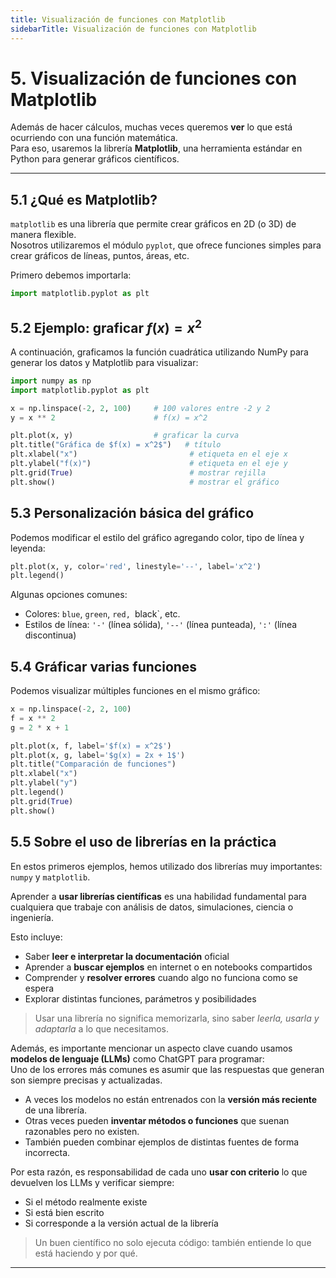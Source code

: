 ```yaml
---
title: Visualización de funciones con Matplotlib
sidebarTitle: Visualización de funciones con Matplotlib
---
```




<link rel="stylesheet" href="https://cdn.jsdelivr.net/npm/katex/dist/katex.css" />

# 5. Visualización de funciones con Matplotlib

Además de hacer cálculos, muchas veces queremos **ver** lo que está ocurriendo con una función matemática.  
Para eso, usaremos la librería **Matplotlib**, una herramienta estándar en Python para generar gráficos científicos.

---

## 5.1 ¿Qué es Matplotlib?

`matplotlib` es una librería que permite crear gráficos en 2D (o 3D) de manera flexible.  
Nosotros utilizaremos el módulo `pyplot`, que ofrece funciones simples para crear gráficos de líneas, puntos, áreas, etc.

Primero debemos importarla:

```python
import matplotlib.pyplot as plt
```

## 5.2 Ejemplo: graficar $f(x) = x^2$

A continuación, graficamos la función cuadrática utilizando NumPy para generar los datos y Matplotlib para visualizar:

```python
import numpy as np
import matplotlib.pyplot as plt

x = np.linspace(-2, 2, 100)     # 100 valores entre -2 y 2
y = x ** 2                      # f(x) = x^2

plt.plot(x, y)                  # graficar la curva
plt.title("Gráfica de $f(x) = x^2$")   # título
plt.xlabel("x")                         # etiqueta en el eje x
plt.ylabel("f(x)")                      # etiqueta en el eje y
plt.grid(True)                          # mostrar rejilla
plt.show()                              # mostrar el gráfico
```

## 5.3 Personalización básica del gráfico

Podemos modificar el estilo del gráfico agregando color, tipo de línea y leyenda:

```python
plt.plot(x, y, color='red', linestyle='--', label='x^2')
plt.legend()
```

Algunas opciones comunes:

- Colores: `blue`, `green`, `red, `black`, etc.
- Estilos de línea: `'-'` (línea sólida), `'--'` (línea punteada), `':'` (línea discontinua)


## 5.4 Gráficar varias funciones

Podemos visualizar múltiples funciones en el mismo gráfico:

```python
x = np.linspace(-2, 2, 100)
f = x ** 2
g = 2 * x + 1

plt.plot(x, f, label='$f(x) = x^2$')
plt.plot(x, g, label='$g(x) = 2x + 1$')
plt.title("Comparación de funciones")
plt.xlabel("x")
plt.ylabel("y")
plt.legend()
plt.grid(True)
plt.show()
```


## 5.5 Sobre el uso de librerías en la práctica

En estos primeros ejemplos, hemos utilizado dos librerías muy importantes: `numpy` y `matplotlib`.

Aprender a **usar librerías científicas** es una habilidad fundamental para cualquiera que trabaje con análisis de datos, simulaciones, ciencia o ingeniería.

Esto incluye:

- Saber **leer e interpretar la documentación** oficial
- Aprender a **buscar ejemplos** en internet o en notebooks compartidos
- Comprender y **resolver errores** cuando algo no funciona como se espera
- Explorar distintas funciones, parámetros y posibilidades

> Usar una librería no significa memorizarla, sino saber *leerla, usarla y adaptarla* a lo que necesitamos.

Además, es importante mencionar un aspecto clave cuando usamos **modelos de lenguaje (LLMs)** como ChatGPT para programar:  
Uno de los errores más comunes es asumir que las respuestas que generan son siempre precisas y actualizadas.

- A veces los modelos no están entrenados con la **versión más reciente** de una librería.
- Otras veces pueden **inventar métodos o funciones** que suenan razonables pero no existen.
- También pueden combinar ejemplos de distintas fuentes de forma incorrecta.

Por esta razón, es responsabilidad de cada uno **usar con criterio** lo que devuelven los LLMs y verificar siempre:

- Si el método realmente existe
- Si está bien escrito
- Si corresponde a la versión actual de la librería

> Un buen científico no solo ejecuta código: también entiende lo que está haciendo y por qué.

---
